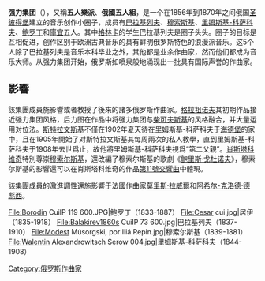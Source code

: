{{unreferenced|time=2010-12-26T03:40:21+00:00}}
{{NoteTA
|G1=Music
}}
'''强力集团'''（{{lang-ru|Могучая кучка}}），又稱'''五人樂派'''、'''俄國五人組'''，是一个在1856年到1870年之间俄国[[圣彼得堡|圣彼得堡]]建立的音乐创作小圈子，成员有[[米利·巴拉基列夫|巴拉基列夫]]、[[莫杰斯特·穆索尔斯基|穆索斯基]]、[[尼古拉·里姆斯基-科萨科夫|里姆斯基-科萨科夫]]、[[亞歷山大·鮑羅丁|鲍罗丁]]和[[居伊|庫宜]]五人。其中[[米哈伊尔·格林卡|格林卡]]的学生巴拉基列夫是圈子头头。圈子的目标是互相促进，创作区别于欧洲古典音乐的具有鲜明俄罗斯特色的浪漫派音乐。这5个人除了巴拉基列夫是音乐本科毕业之外，其他都是业余作曲家，然而他们都成为音乐大师。从强力集团开始，俄罗斯如喷泉般地涌现出一批具有国际声誉的作曲家。

==影響==

該集團成員施影響或者教授了後來的諸多俄罗斯作曲家。[[亚历山大·格拉祖诺夫|格拉祖诺夫]]其初期作品接近强力集团风格，后力图在作品中将强力集团与[[柴可夫斯基|柴可夫斯基]]的风格融合，并大量运用对位法。[[伊戈尔·斯特拉文斯基|斯特拉文斯基]]不僅在1902年夏天待在里姆斯基-科萨科夫于[[海德堡|海德堡]]的家中，且在1905年開始了对斯特拉文斯基其每周兩次的私人教學，直到里姆斯基-科萨科夫于1908年去世爲止，故他將里姆斯基-科萨科夫視爲“第二父親”。[[德米特里·肖斯塔科维奇|肖斯塔科维奇]]特別尊崇[[莫杰斯特·穆索尔斯基|穆索尔斯基]]，還改編了穆索尔斯基的歌劇《[[鲍里斯·戈杜诺夫_(歌剧)|鲍里斯·戈杜诺夫]]》，穆索尔斯基的影響還可以在肖斯塔科维奇的作品[[第11號交響曲_(蕭士塔高維奇)|第11號交響曲]]中體現。

該集團成員的激進調性還施影響于法國作曲家[[莫里斯·拉威爾|莫里斯·拉威爾]]和[[阿希尔-克洛德·德彪西|阿希尔-克洛德·德彪西]]。

<gallery>
File:Borodin CuiIP 119 600.JPG|鲍罗丁（1833-1887）
File:Cesar cui.jpg|居伊（1835-1918）
File:Balakirev1860s CuiIP 73 600.jpg|巴拉基列夫（1837-1910）
File:Modest Músorgski, por Iliá Repin.jpg|穆索尔斯基（1839-1881）
File:Walentin Alexandrowitsch Serow 004.jpg|里姆斯基-科萨科夫（1844-1908）
</gallery>

{{古典音乐作曲家小作品}}

{{强力集团}}
{{古典音樂作曲家}}


[[Category:俄罗斯作曲家|Category:俄罗斯作曲家]]